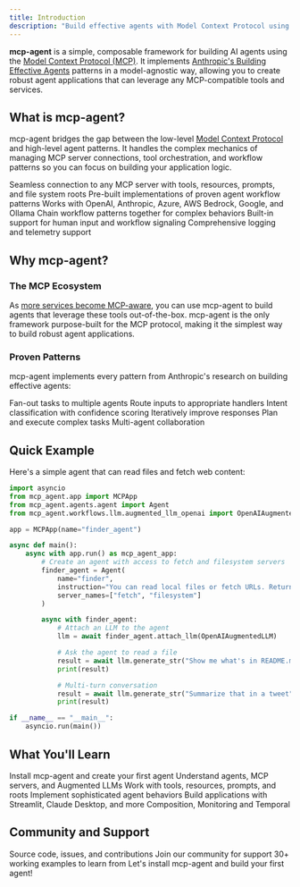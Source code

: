 ```yaml
---
title: Introduction
description: "Build effective agents with Model Context Protocol using simple, composable patterns."
---
```


**mcp-agent** is a simple, composable framework for building AI agents using the [Model Context Protocol (MCP)](https://modelcontextprotocol.io/introduction). It implements [Anthropic's Building Effective Agents](https://www.anthropic.com/research/building-effective-agents) patterns in a model-agnostic way, allowing you to create robust agent applications that can leverage any MCP-compatible tools and services.

## What is mcp-agent?

mcp-agent bridges the gap between the low-level [Model Context Protocol](https://modelcontextprotocol.io/introduction) and high-level agent patterns. It handles the complex mechanics of managing MCP server connections, tool orchestration, and workflow patterns so you can focus on building your application logic.

<CardGroup cols={2}>
  <Card title="MCP Integration" icon="link">
    Seamless connection to any MCP server with tools, resources, prompts, and
    file system roots
  </Card>
  <Card title="Agent Patterns" icon="diagram-project">
    Pre-built implementations of proven agent workflow patterns
  </Card>
  <Card title="Model Agnostic" icon="brain">
    Works with OpenAI, Anthropic, Azure, AWS Bedrock, Google, and Ollama
  </Card>
  <Card title="Composable" icon="puzzle-piece">
    Chain workflow patterns together for complex behaviors
  </Card>
  <Card title="Human-in-the-Loop" icon="hand">
    Built-in support for human input and workflow signaling
  </Card>
  <Card title="Observable" icon="chart-line">
    Comprehensive logging and telemetry support
  </Card>
</CardGroup>

## Why mcp-agent?

### The MCP Ecosystem

As [more services become MCP-aware](https://github.com/punkpeye/awesome-mcp-servers), you can use mcp-agent to build agents that leverage these tools out-of-the-box. mcp-agent is the only framework purpose-built for the MCP protocol, making it the simplest way to build robust agent applications.

### Proven Patterns

mcp-agent implements every pattern from Anthropic's research on building effective agents:

<CardGroup cols={3}>
  <Card
    title="Parallel Workflow"
    icon="arrows-split-up-and-left"
    href="/workflows/parallel"
  >
    Fan-out tasks to multiple agents
  </Card>
  <Card title="Router Pattern" icon="route" href="/workflows/router">
    Route inputs to appropriate handlers
  </Card>
  <Card
    title="Intent Classifier"
    href="/workflows/intent-classifier"
    icon="brain"
  >
    Intent classification with confidence scoring
  </Card>
  <Card
    title="Evaluator-Optimizer"
    icon="arrows-rotate"
    href="/workflows/evaluator-optimizer"
  >
    Iteratively improve responses
  </Card>
  <Card title="Orchestrator" icon="users" href="/workflows/orchestrator">
    Plan and execute complex tasks
  </Card>
  <Card title="Swarm" icon="hexagon" href="/workflows/swarm">
    Multi-agent collaboration
  </Card>
</CardGroup>

## Quick Example

Here's a simple agent that can read files and fetch web content:

```python
import asyncio
from mcp_agent.app import MCPApp
from mcp_agent.agents.agent import Agent
from mcp_agent.workflows.llm.augmented_llm_openai import OpenAIAugmentedLLM

app = MCPApp(name="finder_agent")

async def main():
    async with app.run() as mcp_agent_app:
        # Create an agent with access to fetch and filesystem servers
        finder_agent = Agent(
            name="finder",
            instruction="You can read local files or fetch URLs. Return the requested information when asked.",
            server_names=["fetch", "filesystem"]
        )

        async with finder_agent:
            # Attach an LLM to the agent
            llm = await finder_agent.attach_llm(OpenAIAugmentedLLM)

            # Ask the agent to read a file
            result = await llm.generate_str("Show me what's in README.md")
            print(result)

            # Multi-turn conversation
            result = await llm.generate_str("Summarize that in a tweet")
            print(result)

if __name__ == "__main__":
    asyncio.run(main())
```

## What You'll Learn

<Steps>
  <Step title="Get Started">Install mcp-agent and create your first agent</Step>
  <Step title="Core Concepts">
    Understand agents, MCP servers, and Augmented LLMs
  </Step>
  <Step title="MCP Servers">
    Work with tools, resources, prompts, and roots
  </Step>
  <Step title="Workflow Patterns">Implement sophisticated agent behaviors</Step>
  <Step title="Integrations">
    Build applications with Streamlit, Claude Desktop, and more
  </Step>
  <Step title="Advanced Features">
    Composition, Monitoring and Temporal
  </Step>
</Steps>

## Community and Support

<CardGroup cols={3}>
  <Card
    title="GitHub"
    icon="github"
    href="https://github.com/lastmile-ai/mcp-agent"
  >
    Source code, issues, and contributions
  </Card>
  <Card
    title="Discord"
    icon="discord"
    href="https://lmai.link/discord/mcp-agent"
  >
    Join our community for support
  </Card>
  <Card
    title="Examples"
    icon="code"
    href="https://github.com/lastmile-ai/mcp-agent/tree/main/examples"
  >
    30+ working examples to learn from
  </Card>
</CardGroup>

<Card title="Ready to Get Started?" icon="rocket" href="/installation">
  Let's install mcp-agent and build your first agent!
</Card>
